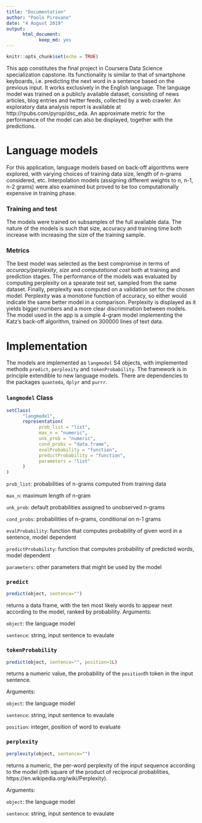```yaml
---
title: "Documentation"
author: "Paolo Pirovano"
date: "4 August 2019"
output:
      html_document:
            keep_md: yes
---
```


```r
knitr::opts_chunk$set(echo = TRUE)
```

This app constitutes the final project in Coursera Data Science specialization capstone. Its functionality is similar to that of smartphone keyboards, i.e. predicting the next word in a sentence based on the previous input. It works exclusively in the English language. The language model was trained on a publicly available dataset, consisting of news articles, blog entries and twitter feeds, collected by a web crawler. An exploratory data analysis report is available at http://rpubs.com/pyrop/dsc_eda. An approximate metric for the performance of the model can also be displayed, together with the predictions.


# Language models

For this application, language models based on back-off algorithms were explored, with varying choices of training data size, length of n-grams considered, etc. Interpolation models (assigning different weights to n, n-1, n-2 grams) were also examined but proved to be too computationally expensive in training phase.

### Training and test
The models were trained on subsamples of the full available data. The nature of the models is such that size, accuracy and training time both increase with increasing the size of the training sample.

### Metrics
The best model was selected as the best compromise in terms of *accuracy/perplexity*, *size* and *computational cost* both at training and prediction stages. 
The performance of the models was evaluated by computing perplexity on a spearate test set, sampled from the same dataset. Finally, perplexity was computed on a validation set for the chosen model. Perplexity was a monotone function of accuracy, so either would indicate the same better model in a comparison. Perplexity is displayed as it yields bigger numbers and a more clear discrimination between models.
The model used in the app is a simple 4-gram model implementing the Katz's back-off algorithm, trained on 300000 lines of text data.


# Implementation
The models are implemented as `langmodel` S4 objects, with implemented methods `predict`, `perplexity` and `tokenProbability`. The framework is in principle extendible to new language models. There are dependencies to the packages `quanteda`, `dplyr` and `purrr`.

### `langmodel` Class

``` r
setClass(
      "langmodel",
      representation(
            prob_list = "list",
            max_n = "numeric",
            unk_prob = "numeric",
            cond_probs = "data.frame",
            evalProbability = "function",
            predictProbability = "function",
            parameters = "list"
      )
)

```

`prob_list`: probabilities of n-grams computed from training data

`max_n`: maximum length of n-gram

`unk_prob`: default probabilities assigned to unobserved n-grams

`cond_probs`: probabilities of n-grams, conditional on n-1 grams

`evalProbability`: function that computes probability of given word in a sentence, model dependent

`predictProbability`: function that computes probability of predicted words, model dependent

`parameters`: other parameters that might be used by the model

### `predict`
``` r
predict(object, sentence="")

```
returns a data frame, with the ten most likely words to appear next according to the model, ranked by probability.
Arguments:

`object`: the language model

`sentence`: string, input sentence to evaulate

### `tokenProbability`
``` r
predict(object, sentence="", position=1L)

```
returns a numeric value, the probability of the `position`th token in the input sentence.

Arguments:

`object`: the language model

`sentence`: string, input sentence to evaulate

`position`: integer, position of word to evaluate

### `perplexity`
``` r
perplexity(object, sentence="")

```
returns a numeric, the per-word perplexity of the input sequence according to the model (nth square of the product of reciprocal probablities, https://en.wikipedia.org/wiki/Perplexity).

Arguments:

`object`: the language model

`sentence`: string, input sentence to evaulate
